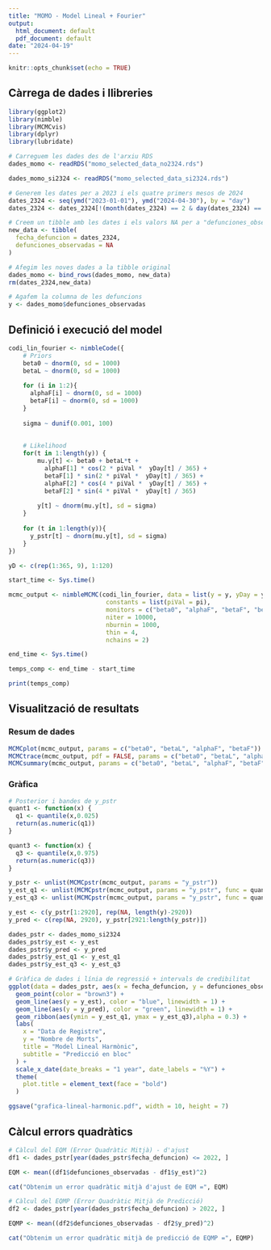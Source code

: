 ---
title: "MOMO - Model Lineal + Fourier"
output:
  html_document: default
  pdf_document: default
date: "2024-04-19"
---

```{r setup, include=FALSE}
knitr::opts_chunk$set(echo = TRUE)
```


## Càrrega de dades i llibreries

```{r}
library(ggplot2)
library(nimble)
library(MCMCvis)
library(dplyr)
library(lubridate)
```

```{r}
# Carreguem les dades des de l'arxiu RDS
dades_momo <- readRDS("momo_selected_data_no2324.rds")

dades_momo_si2324 <- readRDS("momo_selected_data_si2324.rds")

# Generem les dates per a 2023 i els quatre primers mesos de 2024
dates_2324 <- seq(ymd("2023-01-01"), ymd("2024-04-30"), by = "day")
dates_2324 <- dates_2324[!(month(dates_2324) == 2 & day(dates_2324) == 29)]

# Creem un tibble amb les dates i els valors NA per a "defunciones_observadas"
new_data <- tibble(
  fecha_defuncion = dates_2324,
  defunciones_observadas = NA
)

# Afegim les noves dades a la tibble original
dades_momo <- bind_rows(dades_momo, new_data)
rm(dates_2324,new_data)

# Agafem la columna de les defuncions
y <- dades_momo$defunciones_observadas
```

## Definició i execució del model

```{r}
codi_lin_fourier <- nimbleCode({
    # Priors
    beta0 ~ dnorm(0, sd = 1000)
    betaL ~ dnorm(0, sd = 1000)
    
    for (i in 1:2){
      alphaF[i] ~ dnorm(0, sd = 1000)
      betaF[i] ~ dnorm(0, sd = 1000)
    }  
    
    sigma ~ dunif(0.001, 100)
    
    
    # Likelihood
    for(t in 1:length(y)) {
        mu.y[t] <- beta0 + betaL*t + 
          alphaF[1] * cos(2 * piVal *  yDay[t] / 365) + 
          betaF[1] * sin(2 * piVal *  yDay[t] / 365) + 
          alphaF[2] * cos(4 * piVal *  yDay[t] / 365) + 
          betaF[2] * sin(4 * piVal *  yDay[t] / 365)
        
        y[t] ~ dnorm(mu.y[t], sd = sigma)
    }
    
    for (t in 1:length(y)){
      y_pstr[t] ~ dnorm(mu.y[t], sd = sigma)
    }
})

yD <- c(rep(1:365, 9), 1:120)

start_time <- Sys.time()

mcmc_output <- nimbleMCMC(codi_lin_fourier, data = list(y = y, yDay = yD),
                           constants = list(piVal = pi),
                           monitors = c("beta0", "alphaF", "betaF", "betaL", "y_pstr"), 
                           niter = 10000,
                           nburnin = 1000,
                           thin = 4,
                           nchains = 2)

end_time <- Sys.time()

temps_comp <- end_time - start_time

print(temps_comp)
```

## Visualització de resultats

### Resum de dades

```{r}
MCMCplot(mcmc_output, params = c("beta0", "betaL", "alphaF", "betaF"))
MCMCtrace(mcmc_output, pdf = FALSE, params = c("beta0", "betaL", "alphaF", "betaF"))
MCMCsummary(mcmc_output, params = c("beta0", "betaL", "alphaF", "betaF"))
```

### Gràfica

```{r}
# Posterior i bandes de y_pstr
quant1 <- function(x) {
  q1 <- quantile(x,0.025)
  return(as.numeric(q1))
}

quant3 <- function(x) {
  q3 <- quantile(x,0.975)
  return(as.numeric(q3))
}

y_pstr <- unlist(MCMCpstr(mcmc_output, params = "y_pstr"))
y_est_q1 <- unlist(MCMCpstr(mcmc_output, params = "y_pstr", func = quant1))
y_est_q3 <- unlist(MCMCpstr(mcmc_output, params = "y_pstr", func = quant3))

y_est <- c(y_pstr[1:2920], rep(NA, length(y)-2920))
y_pred <- c(rep(NA, 2920), y_pstr[2921:length(y_pstr)])

dades_pstr <- dades_momo_si2324
dades_pstr$y_est <- y_est
dades_pstr$y_pred <- y_pred
dades_pstr$y_est_q1 <- y_est_q1
dades_pstr$y_est_q3 <- y_est_q3

# Gràfica de dades i línia de regressió + intervals de credibilitat
ggplot(data = dades_pstr, aes(x = fecha_defuncion, y = defunciones_observadas)) +
  geom_point(color = "brown3") +
  geom_line(aes(y = y_est), color = "blue", linewidth = 1) +
  geom_line(aes(y = y_pred), color = "green", linewidth = 1) +
  geom_ribbon(aes(ymin = y_est_q1, ymax = y_est_q3),alpha = 0.3) +
  labs(
    x = "Data de Registre", 
    y = "Nombre de Morts",
    title = "Model Lineal Harmònic",
    subtitle = "Predicció en bloc"
  ) +
  scale_x_date(date_breaks = "1 year", date_labels = "%Y") +
  theme(
    plot.title = element_text(face = "bold")
  )
```

```{r}
ggsave("grafica-lineal-harmonic.pdf", width = 10, height = 7)
```

## Càlcul errors quadràtics

```{r}
# Càlcul del EQM (Error Quadràtic Mitjà) - d'ajust
df1 <- dades_pstr[year(dades_pstr$fecha_defuncion) <= 2022, ]

EQM <- mean((df1$defunciones_observadas - df1$y_est)^2)

cat("Obtenim un error quadràtic mitjà d'ajust de EQM =", EQM)
```

```{r}
# Càlcul del EQMP (Error Quadràtic Mitjà de Predicció)
df2 <- dades_pstr[year(dades_pstr$fecha_defuncion) > 2022, ]

EQMP <- mean((df2$defunciones_observadas - df2$y_pred)^2)

cat("Obtenim un error quadràtic mitjà de predicció de EQMP =", EQMP)
```

